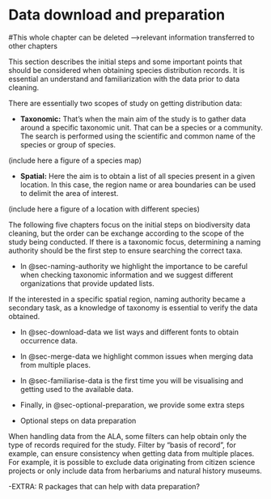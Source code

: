 # Data download and preparation {#part1-data-preparation .unnumbered}

#This whole chapter can be deleted --\>relevant information transferred to other chapters

This section describes the initial steps and some important points that should be considered when obtaining species distribution records. It is essential an understand and familiarization with the data prior to data cleaning.

There are essentially two scopes of study on getting distribution data:

-   **Taxonomic:** That's when the main aim of the study is to gather data around a specific taxonomic unit. That can be a species or a community. The search is performed using the scientific and common name of the species or group of species.

(include here a figure of a species map)

-   **Spatial:** Here the aim is to obtain a list of all species present in a given location. In this case, the region name or area boundaries can be used to delimit the area of interest.

(include here a figure of a location with different species)

The following five chapters focus on the initial steps on biodiversity data cleaning, but the order can be exchange according to the scope of the study being conducted. If there is a taxonomic focus, determining a naming authority should be the first step to ensure searching the correct taxa.

-   In @sec-naming-authority we highlight the importance to be careful when checking taxonomic information and we suggest different organizations that provide updated lists.

If the interested in a specific spatial region, naming authority became a secondary task, as a knowledge of taxonomy is essential to verify the data obtained.

-   In @sec-download-data we list ways and different fonts to obtain occurrence data.

-   In @sec-merge-data we highlight common issues when merging data from multiple places.

-   In @sec-familiarise-data is the first time you will be visualising and getting used to the available data.

-   Finally, in @sec-optional-preparation, we provide some extra steps

-   Optional steps on data preparation

When handling data from the ALA, some filters can help obtain only the type of records required for the study. Filter by "basis of record", for example, can ensure consistency when getting data from multiple places. For example, it is possible to exclude data originating from citizen science projects or only include data from herbariums and natural history museums.

-EXTRA: R packages that can help with data preparation?

